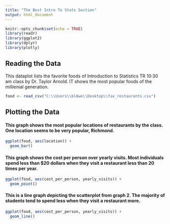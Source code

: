 ---
title: "The Best Intro To Stats Section"
output: html_document
---

```{r setup, include=FALSE}
knitr::opts_chunk$set(echo = TRUE)
library(readr)
library(ggplot2)
library(dplyr)
library(plotly)
```

## Reading the Data ##

This dataplot lists the favorite foods of Introduction to Statistics TR 10:30 am class by Dr. Taylor Arnold. IT shows the most popular foods of the millienial generation. 

```{r}
food <- read_csv("C:\\Users\\bl8we\\Desktop\\fav_restaurants.csv")
```

## Plotting the Data ##



#### This graph shows the most popular locations of restaurants by the class. One location seems to be very popular, Richmond. ####


```{r}
ggplot(food, aes(location)) +
  geom_bar()
```


#### This graph shows the cost per person over yearly visits. Most individuals spend less than $20 dollars when they visit a restaurant less than 20 times per year. ####


```{r}
ggplot(food, aes(cost_per_person, yearly_visits)) +
  geom_point()
```


#### This is a line graph depicting the scatterplot from graph 2. The majority of students tend to spend less when they visit a restaurant more. ####



```{r}
ggplot(food, aes(cost_per_person, yearly_visits)) +
  geom_line()
```